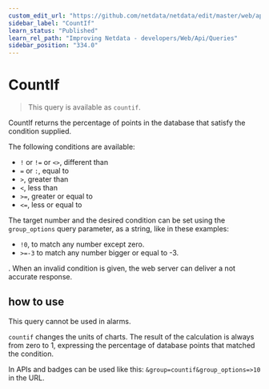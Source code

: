 ```yaml
---
custom_edit_url: "https://github.com/netdata/netdata/edit/master/web/api/queries/countif/README.md"
sidebar_label: "CountIf"
learn_status: "Published"
learn_rel_path: "Improving Netdata - developers/Web/Api/Queries"
sidebar_position: "334.0"
---
```



# CountIf

> This query is available as `countif`.

CountIf returns the percentage of points in the database that satisfy the condition supplied.

The following conditions are available:

- `!` or `!=` or `<>`, different than
- `=` or `:`, equal to
- `>`, greater than
- `<`, less than
- `>=`, greater or equal to
- `<=`, less or equal to

The target number and the desired condition can be set using the `group_options` query parameter, as a string, like in these examples:

- `!0`, to match any number except zero.
- `>=-3` to match any number bigger or equal to -3.

. When an invalid condition is given, the web server can deliver a not accurate response.

## how to use

This query cannot be used in alarms.

`countif` changes the units of charts. The result of the calculation is always from zero to 1, expressing the percentage of database points that matched the condition. 

In APIs and badges can be used like this: `&group=countif&group_options=>10` in the URL.


